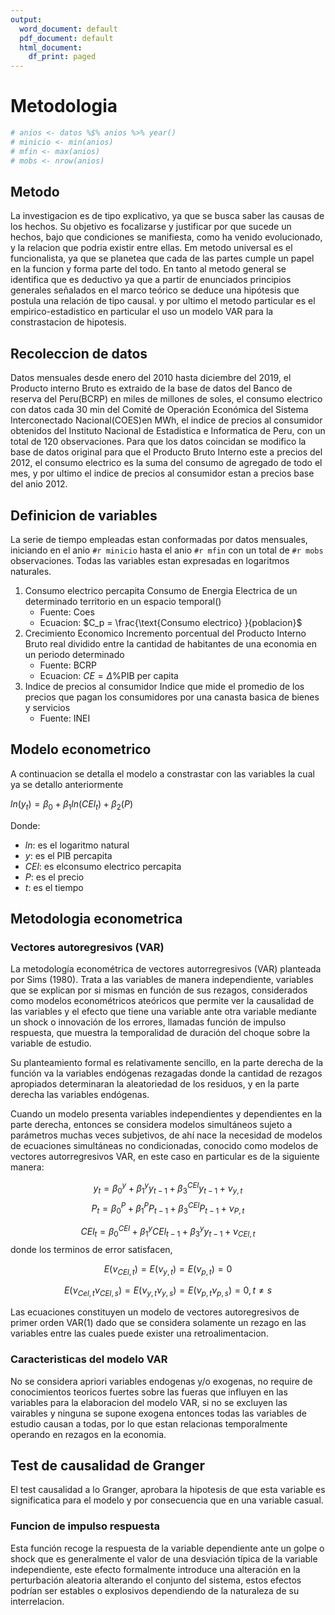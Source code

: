 ```yaml
---
output:
  word_document: default
  pdf_document: default
  html_document:
    df_print: paged
---
```

# Metodologia 

<!-- 2 - 3 paginas -->
<!-- describir el modelo econometirco que se va a utilizar -->
<!-- senaliar el metodo que se va a utilizar: metodo? inductivo deductivo? -->
<!-- explicar las variables: como se trataron los datos, indicadores fuente -->
<!-- Definir si son datos reales o datos nominales -->

```r
# anios <- datos %$% anios %>% year()
# minicio <- min(anios)
# mfin <- max(anios)
# mobs <- nrow(anios)
```


## Metodo 

La investigacion es de tipo explicativo, ya que se busca saber las causas de los hechos. Su objetivo es focalizarse y justificar por que sucede un hechos, bajo que condiciones se manifiesta, como ha venido evolucionado, y la relacion que podria existir entre ellas. Em metodo universal es el funcionalista, ya que se planetea que cada de las partes cumple un papel en la funcion y forma parte del todo. En tanto al metodo general se identifica que es deductivo ya que a partir de enunciados principios generales señalados en el marco teórico se deduce una hipótesis que postula una relación de tipo causal. y por ultimo el metodo particular es el empirico-estadistico en particular el uso un modelo VAR para la constrastacion de hipotesis.


## Recoleccion de datos 

Datos mensuales desde enero del 2010 hasta diciembre del 2019, el Producto interno Bruto es extraido de la base de datos
del Banco de reserva del Peru(BCRP) en miles de millones de soles, el consumo electrico con datos cada 30 min del Comité de Operación Económica del Sistema Interconectado Nacional(COES)en MWh, el indice de precios al consumidor obtenidos
del Instituto Nacional de Estadistica e Informatica de Peru, con un total de 120 observaciones. Para que los datos coincidan se modifico la base de datos 
original para que el Producto Bruto Interno este a precios del 2012, el consumo electrico es la suma del consumo de agregado de todo el mes, y por ultimo 
el indice de precios al consumidor estan a precios base del anio 2012.


## Definicion de variables 

La serie de tiempo empleadas estan conformadas por datos mensuales, iniciando en 
el anio `#r minicio` hasta el anio `#r mfin` con un total de `#r mobs` observaciones.
Todas las variables estan expresadas en logaritmos naturales.

1. Consumo electrico percapita
    Consumo de Energia Electrica de un determinado territorio
    en un espacio temporal()
    - Fuente: Coes
    - Ecuacion: $C_p = \frac{\text{Consumo electrico} }{poblacion}$
2. Crecimiento Economico 
    Incremento porcentual del Producto Interno Bruto real dividido entre la cantidad
    de habitantes de una economia en un periodo determinado
    - Fuente: BCRP
    - Ecuacion: $CE = \Delta \% \text{PIB per capita}$
3. Indice de precios al consumidor 
    Indice que mide el promedio de los precios que pagan los consumidores por una 
    canasta basica de bienes y servicios
    - Fuente: INEI


## Modelo econometrico 

A continuacion se detalla el modelo a constrastar con las variables la cual ya se detallo anteriormente 

$ln(y_t) = \beta_0 + \beta_1 ln(CEl_t) +  \beta_2 (P)$

Donde:

- $ln$: es el logaritmo natural
- $y$: es el PIB percapita
- $CEl$: es elconsumo electrico percapita
- $P$: es el precio
- $t$: es el tiempo




## Metodologia econometrica 

### Vectores autoregresivos (VAR)

La metodología econométrica de vectores autorregresivos (VAR) planteada
por Sims (1980). Trata a las variables de manera independiente, variables que se
explican por si mismas en función de sus rezagos, considerados como modelos
econométricos ateóricos que permite ver la causalidad de las variables y el efecto
que tiene una variable ante otra variable mediante un shock o innovación de los
errores, llamadas función de impulso respuesta, que muestra la temporalidad de
duración del choque sobre la variable de estudio.

Su planteamiento formal es relativamente sencillo, en la parte derecha de la
función va la variables endógenas rezagadas donde la cantidad de rezagos
apropiados determinaran la aleatoriedad de los residuos, y en la parte derecha las
variables endógenas.

Cuando un modelo presenta variables independientes y dependientes en la parte derecha, entonces se considera modelos simultáneos sujeto a parámetros muchas veces subjetivos, de ahí nace la necesidad de modelos de ecuaciones simultáneas no condicionadas, conocido como modelos de vectores autorregresivos VAR, en este caso en particular es de la siguiente manera:

$$
y_t = \beta^{y}_0 + \beta^{y}_1y_{t-1} + \beta^{CEl}_3y_{t-1} + \nu_{y,t} 
$$
$$
  P_t = \beta^{P}_0 + \beta^{P}_1P_{t-1} + \beta^{CEl}_3P_{t-1} + \nu_{P,t} 
$$


$$
CEl_t = \beta^{CEl}_0 + \beta^{y}_1CEl_{t-1} + \beta^{y}_3y_{t-1} + \nu_{CEl,t} 
$$
donde los terminos de error satisfacen, 

$$
E(\nu_{CEl,t}) = E(\nu_{y, t}) = E(\nu_{p, t}) = 0
$$

$$
E(\nu_{Cel,t} \nu_{CEl, s} ) = E(\nu_{y,t} \nu_{y, s}) = E(\nu_{p,t} \nu_{p, s}) = 0, t\neq s
$$


Las ecuaciones constituyen un modelo de vectores autoregresivos de primer orden  VAR(1) dado que se considera solamente un rezago en las variables entre las cuales puede exister una retroalimentacion.


### Caracteristicas del modelo VAR

No se considera apriori variables endogenas y/o exogenas, no require de conocimientos teoricos fuertes sobre las fueras que influyen en las variables para la elaboracion del modelo VAR, si no se excluyen las vairables y ninguna se supone exogena entonces todas las variables de estudio causan a todas, por lo que estan relacionas temporalmente operando en rezagos en la economia.


## Test de causalidad de Granger

El test causalidad a lo Granger, aprobara la hipotesis de que esta variable es significatica para el modelo y por consecuencia que en una variable casual.


### Funcion de impulso respuesta


Esta función recoge la respuesta de la variable dependiente ante un golpe o
shock que es generalmente el valor de una desviación típica de la variable
independiente, este efecto formalmente introduce una alteración en la perturbación
aleatoria alterando el conjunto del sistema, estos efectos podrían ser estables o
explosivos dependiendo de la naturaleza de su interrelacion.

<!--al menos trata sobre lo que quiero  http://repositorio.uncp.edu.pe/bitstream/handle/UNCP/5131/T010_44239216_T.pdf?sequence=1&isAllowed=y -->
<!-- test de autocorrelacion -->


